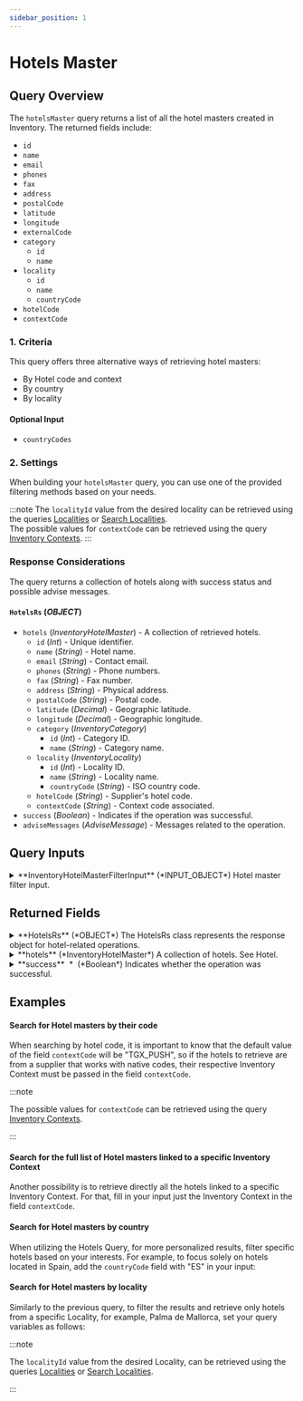 ```yaml
---
sidebar_position: 1
---
```




# Hotels Master

## Query Overview

The `hotelsMaster` query returns a list of all the hotel masters created in Inventory. The returned fields include:

* `id`
* `name`
* `email`
* `phones`
* `fax`
* `address`
* `postalCode`
* `latitude`
* `longitude`
* `externalCode`
* `category`
    * `id`
	* `name`
* `locality`
    * `id`
    * `name`
    * `countryCode`
* `hotelCode`
* `contextCode`

### 1. Criteria

This query offers three alternative ways of retrieving hotel masters:

- By Hotel code and context
- By country
- By locality

#### Optional Input
* `countryCodes`

### 2. Settings

When building your `hotelsMaster` query, you can use one of the provided filtering methods based on your needs.

:::note
The `localityId` value from the desired locality can be retrieved using the queries [Localities](../../static-data/localities/) or [Search Localities](../../static-data/localities/search-localities).  
The possible values for `contextCode` can be retrieved using the query [Inventory Contexts](../../static-data/inventory-contexts).
:::

### Response Considerations

The query returns a collection of hotels along with success status and possible advise messages.

#### `HotelsRs` (*OBJECT*)
* `hotels` (*InventoryHotelMaster*) - A collection of retrieved hotels.
    * `id` (*Int*) - Unique identifier.
    * `name` (*String*) - Hotel name.
    * `email` (*String*) - Contact email.
    * `phones` (*String*) - Phone numbers.
    * `fax` (*String*) - Fax number.
    * `address` (*String*) - Physical address.
    * `postalCode` (*String*) - Postal code.
    * `latitude` (*Decimal*) - Geographic latitude.
    * `longitude` (*Decimal*) - Geographic longitude.
    * `category` (*InventoryCategory*)
        * `id` (*Int*) - Category ID.
        * `name` (*String*) - Category name.
    * `locality` (*InventoryLocality*)
        * `id` (*Int*) - Locality ID.
        * `name` (*String*) - Locality name.
        * `countryCode` (*String*) - ISO country code.
    * `hotelCode` (*String*) - Supplier's hotel code.
    * `contextCode` (*String*) - Context code associated.
* `success` (*Boolean*) - Indicates if the operation was successful.
* `adviseMessages` (*AdviseMessage*) - Messages related to the operation.

## Query Inputs


<details>
  <summary>
  **InventoryHotelMasterFilterInput** (*INPUT_OBJECT*)  
  Hotel master filter input.  
  </summary>
  
  <details style={{ pointerEvents: "none" }}>
    <summary>
    **hotelCodes** (*String*)  
    Hotel codes of the hotels to retrieve.  
    </summary>
  </details>

  <details style={{ pointerEvents: "none" }}>
    <summary>
    **countryCode** (*String*)  
    Country code for the hotels to retrieve. https://en.wikipedia.org/wiki/ISO_3166-1_alpha-2  
    </summary>
  </details>

  <details style={{ pointerEvents: "none" }}>
    <summary>
    **localityId** (*Int*)  
    Locality Id for the hotels to retrieve. Use query Location to get the available location Ids.  
    </summary>
  </details>

  <details style={{ pointerEvents: "none" }}>
    <summary>
    **contextCode** (*String*)  
    Context code for the hotels.  
    </summary>
  </details>
  
</details>



## Returned Fields


<details>
  <summary>
  **HotelsRs** (*OBJECT*)  
  The HotelsRs class represents the response object for hotel-related operations.  
  </summary>
  
  
  <details>
    <summary>
    **adviseMessages** (*AdviseMessage*)  
    A collection of advise messages related to the operation. See AdviseMessage.  
    </summary>

    <details style={{ pointerEvents: "none" }}>
      <summary>
      **code**&nbsp;<span class="required"> *</span>&nbsp; (*ID*)  
      AM code: The following codes can be returned:  
      </summary>
    </details>

    <details style={{ pointerEvents: "none" }}>
      <summary>
      **type**&nbsp;<span class="required"> *</span>&nbsp; (*String*)  
      Error type: The following types are valid:[type]  
      </summary>
    </details>

    <details style={{ pointerEvents: "none" }}>
      <summary>
      **description**&nbsp;<span class="required"> *</span>&nbsp; (*String*)  
      Error description  
      </summary>
    </details>

    <details style={{ pointerEvents: "none" }}>
      <summary>
      **level**&nbsp;<span class="required"> *</span>&nbsp; (*Enum of AdviseMessageLevel*)  
      Indicates the level of importance of the message.
Possible values: ERROR, WARN, INFO.  
      Possible values:  
      `WARN`  
      `ERROR`  
      `INFO`  
      </summary>
    </details>

    <details>
      <summary>
      **external** (*ExternalMessage*)  
      Specify the external message.  
      </summary>

      <details style={{ pointerEvents: "none" }}>
        <summary>
        **code** (*String*)  
        External code.  
        </summary>
      </details>

      <details style={{ pointerEvents: "none" }}>
        <summary>
        **message**&nbsp;<span class="required"> *</span>&nbsp; (*String*)  
        External message.  
        </summary>
      </details>
    </details>

    <details style={{ pointerEvents: "none" }}>
      <summary>
      **correlationID**&nbsp;<span class="required"> *</span>&nbsp; (*ID*)  
      Identifier to investigate the cause of the error.  
      </summary>
    </details>
  </details>

  <details>
    <summary>
    **hotels** (*InventoryHotelMaster*)  
    A collection of hotels. See Hotel.  
    </summary>

    <details style={{ pointerEvents: "none" }}>
      <summary>
      **id**&nbsp;<span class="required"> *</span>&nbsp; (*Int*)  
      The unique identifier of the hotel.  
      </summary>
    </details>

    <details style={{ pointerEvents: "none" }}>
      <summary>
      **name** (*String*)  
      The name of the hotel.  
      </summary>
    </details>

    <details style={{ pointerEvents: "none" }}>
      <summary>
      **email** (*String*)  
      The email address of the hotel.  
      </summary>
    </details>

    <details style={{ pointerEvents: "none" }}>
      <summary>
      **phones** (*String*)  
      The list of phone numbers of the hotel.  
      </summary>
    </details>

    <details style={{ pointerEvents: "none" }}>
      <summary>
      **fax** (*String*)  
      The fax number of the hotel.  
      </summary>
    </details>

    <details style={{ pointerEvents: "none" }}>
      <summary>
      **address** (*String*)  
      The physical address of the hotel.  
      </summary>
    </details>

    <details style={{ pointerEvents: "none" }}>
      <summary>
      **postalCode** (*String*)  
      The postal code of the hotel's location.  
      </summary>
    </details>

    <details style={{ pointerEvents: "none" }}>
      <summary>
      **latitude** (*Decimal*)  
      The latitude of the hotel's location.  
      </summary>
    </details>

    <details style={{ pointerEvents: "none" }}>
      <summary>
      **longitude** (*Decimal*)  
      The longitude of the hotel's location.  
      </summary>
    </details>

    <details style={{ pointerEvents: "none" }}>
      <summary>
      **externalCode** (*String*)  
      The external code of the hotel.  
      </summary>
    </details>

    <details>
      <summary>
      **category** (*InventoryCategory*)  
      The category of the hotel.  
      </summary>

      <details style={{ pointerEvents: "none" }}>
        <summary>
        **id**&nbsp;<span class="required"> *</span>&nbsp; (*Int*)  
        Category Id.  
        </summary>
      </details>

      <details style={{ pointerEvents: "none" }}>
        <summary>
        **name** (*String*)  
        Category Name.  
        </summary>
      </details>
    </details>

    <details>
      <summary>
      **locality** (*InventoryLocality*)  
      The locality of the hotel.  
      </summary>

      <details style={{ pointerEvents: "none" }}>
        <summary>
        **id**&nbsp;<span class="required"> *</span>&nbsp; (*Int*)  
        Unique identifier for the locality.  
        </summary>
      </details>

      <details style={{ pointerEvents: "none" }}>
        <summary>
        **name** (*String*)  
        Name of the locality.  
        </summary>
      </details>

      <details style={{ pointerEvents: "none" }}>
        <summary>
        **countryCode** (*String*)  
        ISO 2-character country code associated with the locality.  
        </summary>
      </details>

      <details style={{ pointerEvents: "none" }}>
        <summary>
        **unLocode** (*String*)  
        UN/LOCODE associated with the locality.  
        </summary>
      </details>
    </details>

    <details style={{ pointerEvents: "none" }}>
      <summary>
      **hotelCode** (*String*)  
      The code of the hotel.  
      </summary>
    </details>

    <details style={{ pointerEvents: "none" }}>
      <summary>
      **contextCode** (*String*)  
      The context code of the hotel.  
      </summary>
    </details>
  </details>

  <details style={{ pointerEvents: "none" }}>
    <summary>
    **success**&nbsp;<span class="required"> *</span>&nbsp; (*Boolean*)  
    Indicates whether the operation was successful.  
    </summary>
  </details>
</details>



## Examples

#### Search for Hotel masters by their code

When searching by hotel code, it is important to know that the default value of the field `contextCode` will be "TGX_PUSH", so if the hotels to retrieve
are from a supplier that works with native codes, their respective Inventory Context must be passed in the field  `contextCode`. 

:::note

The possible values for `contextCode` can be retrieved using the query [Inventory Contexts](../../static-data/inventory-contexts).

:::

<GraphqlSample query={hotelsMasterQuery} variables={hotelsMasterByHotelCodesVariables} />

#### Search for the full list of Hotel masters linked to a specific Inventory Context

Another possibility is to retrieve directly all the hotels linked to a specific Inventory Context. For that, fill in your input just the Inventory Context in the field `contextCode`.

<GraphqlSample query={hotelsMasterQuery} variables={hotelsMasterByContextCodeVariables} />

#### Search for Hotel masters by country

When utilizing the Hotels Query, for more personalized results, filter specific hotels based on your interests. For example, to focus solely on hotels located in Spain, add the `countryCode` field with "ES" in your input:

<GraphqlSample query={hotelsMasterQuery} variables={hotelsMasterByCountryCodeVariables} />

#### Search for Hotel masters by locality

Similarly to the previous query, to filter the results and retrieve only hotels from a specific Locality, for example, Palma de Mallorca, set your query variables as follows:

:::note

The `localityId` value from the desired Locality, can be retrieved using the queries [Localities](../../static-data/localities/) or [Search Localities](../../static-data/localities/search-localities).  

:::

<GraphqlSample query={hotelsMasterQuery} variables={hotelsMasterByLocalityIdVariables} />